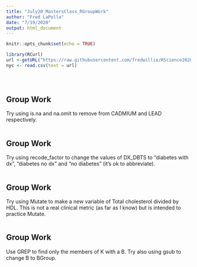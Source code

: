 ```yaml
---
title: "July20_MastersClass_RGroupWork"
author: "Fred LaPolla"
date: "7/19/2020"
output: html_document
---
```


```r
knitr::opts_chunk$set(echo = TRUE)
```


```r
library(RCurl)
url <-getURL("https://raw.githubusercontent.com/fredwillie/RScience2020/master/NYC_HANES_DIAB.csv")
nyc <- read.csv(text = url)


  
```

## Group Work

Try using is.na and na.omit to remove from CADMIUM and LEAD respectively.

```r

```


## Group Work

Try using recode_factor to change the values of DX_DBTS to "diabetes with dx", "diabetes no dx" and "no diabetes" (it's ok to abbreviate).

```r

```

## Group Work

Try using Mutate to make a new variable of Total cholesterol divided by HDL. This is not a real clinical metric (as far as I know) but is intended to practice Mutate. 

```r

```

## Group Work

Use GREP to find only the members of K with a B. Try also using gsub to change B to BGroup. 

```r

```